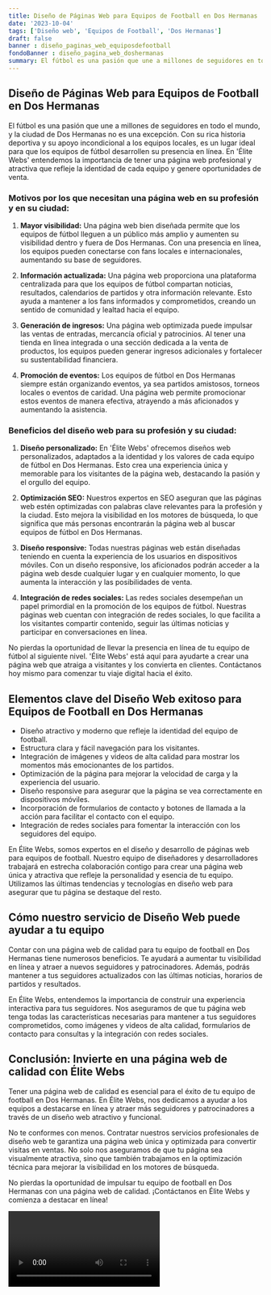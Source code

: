 ```yaml
---
title: Diseño de Páginas Web para Equipos de Football en Dos Hermanas
date: '2023-10-04'
tags: ['Diseño web', 'Equipos de Football', 'Dos Hermanas']
draft: false
banner : diseño_paginas_web_equiposdefootball
fondoBanner : diseño_pagina_web_doshermanas
summary: El fútbol es una pasión que une a millones de seguidores en todo el mundo, y la ciudad de Dos Hermanas no es una excepción. Con su rica historia deportiva y su apoyo incondicional a los equipos locales, es un lugar ideal para que los equipos de fútbol desarrollen su presencia en línea. En 'Élite Webs' entendemos la importancia de tener una página web profesional y atractiva que refleje la identidad de cada equipo y genere oportunidades de venta.
---
```


## Diseño de Páginas Web para Equipos de Football en Dos Hermanas

El fútbol es una pasión que une a millones de seguidores en todo el mundo, y la ciudad de Dos Hermanas no es una excepción. Con su rica historia deportiva y su apoyo incondicional a los equipos locales, es un lugar ideal para que los equipos de fútbol desarrollen su presencia en línea. En 'Élite Webs' entendemos la importancia de tener una página web profesional y atractiva que refleje la identidad de cada equipo y genere oportunidades de venta.

### Motivos por los que necesitan una página web en su profesión y en su ciudad:

1. **Mayor visibilidad:** Una página web bien diseñada permite que los equipos de fútbol lleguen a un público más amplio y aumenten su visibilidad dentro y fuera de Dos Hermanas. Con una presencia en línea, los equipos pueden conectarse con fans locales e internacionales, aumentando su base de seguidores.

2. **Información actualizada:** Una página web proporciona una plataforma centralizada para que los equipos de fútbol compartan noticias, resultados, calendarios de partidos y otra información relevante. Esto ayuda a mantener a los fans informados y comprometidos, creando un sentido de comunidad y lealtad hacia el equipo.

3. **Generación de ingresos:** Una página web optimizada puede impulsar las ventas de entradas, mercancía oficial y patrocinios. Al tener una tienda en línea integrada o una sección dedicada a la venta de productos, los equipos pueden generar ingresos adicionales y fortalecer su sustentabilidad financiera.

4. **Promoción de eventos:** Los equipos de fútbol en Dos Hermanas siempre están organizando eventos, ya sea partidos amistosos, torneos locales o eventos de caridad. Una página web permite promocionar estos eventos de manera efectiva, atrayendo a más aficionados y aumentando la asistencia.

### Beneficios del diseño web para su profesión y su ciudad:

1. **Diseño personalizado:** En 'Élite Webs' ofrecemos diseños web personalizados, adaptados a la identidad y los valores de cada equipo de fútbol en Dos Hermanas. Esto crea una experiencia única y memorable para los visitantes de la página web, destacando la pasión y el orgullo del equipo.

2. **Optimización SEO:** Nuestros expertos en SEO aseguran que las páginas web estén optimizadas con palabras clave relevantes para la profesión y la ciudad. Esto mejora la visibilidad en los motores de búsqueda, lo que significa que más personas encontrarán la página web al buscar equipos de fútbol en Dos Hermanas.

3. **Diseño responsive:** Todas nuestras páginas web están diseñadas teniendo en cuenta la experiencia de los usuarios en dispositivos móviles. Con un diseño responsive, los aficionados podrán acceder a la página web desde cualquier lugar y en cualquier momento, lo que aumenta la interacción y las posibilidades de venta.

4. **Integración de redes sociales:** Las redes sociales desempeñan un papel primordial en la promoción de los equipos de fútbol. Nuestras páginas web cuentan con integración de redes sociales, lo que facilita a los visitantes compartir contenido, seguir las últimas noticias y participar en conversaciones en línea.

No pierdas la oportunidad de llevar la presencia en línea de tu equipo de fútbol al siguiente nivel. 'Élite Webs' está aquí para ayudarte a crear una página web que atraiga a visitantes y los convierta en clientes. Contáctanos hoy mismo para comenzar tu viaje digital hacia el éxito.

<GifSeo />

<Cta />

## Elementos clave del Diseño Web exitoso para Equipos de Football en Dos Hermanas

- Diseño atractivo y moderno que refleje la identidad del equipo de football.
- Estructura clara y fácil navegación para los visitantes.
- Integración de imágenes y videos de alta calidad para mostrar los momentos más emocionantes de los partidos.
- Optimización de la página para mejorar la velocidad de carga y la experiencia del usuario.
- Diseño responsive para asegurar que la página se vea correctamente en dispositivos móviles.
- Incorporación de formularios de contacto y botones de llamada a la acción para facilitar el contacto con el equipo.
- Integración de redes sociales para fomentar la interacción con los seguidores del equipo.

En Élite Webs, somos expertos en el diseño y desarrollo de páginas web para equipos de football. Nuestro equipo de diseñadores y desarrolladores trabajará en estrecha colaboración contigo para crear una página web única y atractiva que refleje la personalidad y esencia de tu equipo. Utilizamos las últimas tendencias y tecnologías en diseño web para asegurar que tu página se destaque del resto.

## Cómo nuestro servicio de Diseño Web puede ayudar a tu equipo

Contar con una página web de calidad para tu equipo de football en Dos Hermanas tiene numerosos beneficios. Te ayudará a aumentar tu visibilidad en línea y atraer a nuevos seguidores y patrocinadores. Además, podrás mantener a tus seguidores actualizados con las últimas noticias, horarios de partidos y resultados.

En Élite Webs, entendemos la importancia de construir una experiencia interactiva para tus seguidores. Nos aseguramos de que tu página web tenga todas las características necesarias para mantener a tus seguidores comprometidos, como imágenes y videos de alta calidad, formularios de contacto para consultas y la integración con redes sociales.

## Conclusión: Invierte en una página web de calidad con Élite Webs

Tener una página web de calidad es esencial para el éxito de tu equipo de football en Dos Hermanas. En Élite Webs, nos dedicamos a ayudar a los equipos a destacarse en línea y atraer más seguidores y patrocinadores a través de un diseño web atractivo y funcional.

No te conformes con menos. Contratar nuestros servicios profesionales de diseño web te garantiza una página web única y optimizada para convertir visitas en ventas. No solo nos aseguramos de que tu página sea visualmente atractiva, sino que también trabajamos en la optimización técnica para mejorar la visibilidad en los motores de búsqueda.

No pierdas la oportunidad de impulsar tu equipo de football en Dos Hermanas con una página web de calidad. ¡Contáctanos en Élite Webs y comienza a destacar en línea!

<Video />

<CtaBot job='Equipos de Football' city='Dos Hermanas'/>

<Gmaps query='Dos Hermanas+españa+maps' />